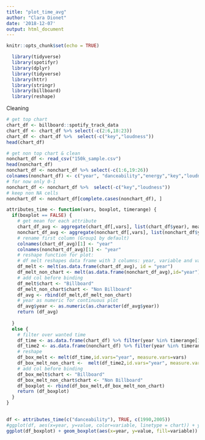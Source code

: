 ```yaml
---
title: "plot_time_avg"
author: "Clara Dionet"
date: '2018-12-07'
output: html_document
---
```


```r
knitr::opts_chunk$set(echo = TRUE)
```


```r
  library(tidyverse)
  library(spotifyr)
  library(dplyr)
  library(tidyverse)
  library(httr)
  library(stringr)
  library(billboard)
  library(reshape)
```

Cleaning
```r
# get top chart
chart_df <- billboard::spotify_track_data
chart_df <- chart_df %>% select(-c(2:6,18:23))
chart_df <- chart_df %>%  select(-c("key","loudness"))
head(chart_df)

# get non top chart & clean
nonchart_df <- read_csv("150k_sample.csv")
head(nonchart_df)
nonchart_df <- nonchart_df %>% select(-c(1:6,19:26))
colnames(nonchart_df) <- c("year", "danceability","energy","key","loudness","mode","speechiness","acousticness","instrumentalness","liveness","valence","tempo" )
# for now only 0-1
nonchart_df <- nonchart_df %>%  select(-c("key","loudness"))
# keep non NA cells
nonchart_df <- nonchart_df[complete.cases(nonchart_df), ]
```

```r

attributes_time <- function(vars, boxplot, timerange) {
  if(boxplot == FALSE) {
    # get mean for each attribute
    chart_df_avg <- aggregate(chart_df[,vars], list(chart_df$year), mean)
    nonchart_df_avg <- aggregate(nonchart_df[,vars], list(nonchart_df$year), mean)
    # rename first column (Group1 by default)
    colnames(chart_df_avg)[1] <- "year"
    colnames(nonchart_df_avg)[1] <- "year"
    # reshape function for plot:
    # df melt reshapes data frame with 3 columns: year, variable and value (value=avg here)
    df_melt <- melt(as.data.frame(chart_df_avg), id = "year")
    df_melt_non_chart <- melt(as.data.frame(nonchart_df_avg),id="year")
    # add col before binding
    df_melt$chart <- "Billboard"
    df_melt_non_chart$chart <- "Non Billboard"
    df_avg <- rbind(df_melt,df_melt_non_chart)
    # year as numeric for continuous plot
    df_avg$year <- as.numeric(as.character(df_avg$year))
    return (df_avg)
    
  }
  else {
    # filter over wanted time
    df_time <- as.data.frame(chart_df) %>% filter(year %in% timerange[1]:timerange[2])
    df_time2 <- as.data.frame(nonchart_df) %>% filter(year %in% timerange[1]:timerange[2])
    # reshape 
    df_box_melt <- melt(df_time,id.vars="year", measure.vars=vars)
    df_box_melt_non_chart <-  melt(df_time2,id.vars="year", measure.vars=vars)
    # add col before binding
    df_box_melt$chart <- "Billboard"
    df_box_melt_non_chart$chart <- "Non Billboard"
    df_boxplot <- rbind(df_box_melt,df_box_melt_non_chart)
    return (df_boxplot)
  }
}
  
```

```r
df <- attributes_time(c("danceability"), TRUE, c(1990,2005))
#ggplot(df, aes(x=year, y=value, color=variable, linetype = chart)) + ylim(0,1)  + geom_line(size=1) + xlim(timerange)
ggplot(df_boxplot) + geom_boxplot(aes(x=year, y=value, fill=variable)) + theme(axis.text.x = element_text(angle=90)) + ylim(0,1)  + facet_grid(. ~ chart)
```


